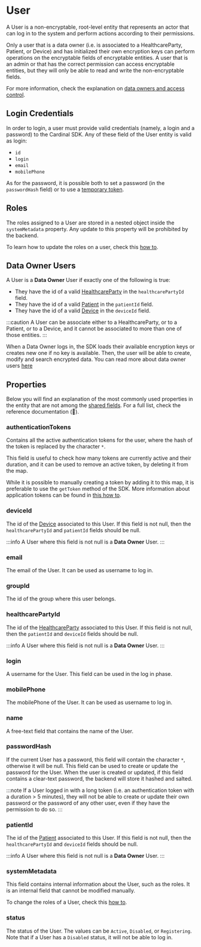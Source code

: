 # User

A User is a non-encryptable, root-level entity that represents an actor that can log in to the system and perform actions
according to their permissions.

Only a user that is a data owner (i.e. is associated to a HealthcareParty, Patient, or Device) and has initialized their
own encryption keys can perform operations on the encryptable fields of encryptable entities. A user that is an admin or
that has the correct permission can access encryptable entities, but they will only be able to read and write the
non-encryptable fields.

For more information, check the explanation on [data owners and access control](/explanations/data-owners-and-access-control).

## Login Credentials
In order to login, a user must provide valid credentials (namely, a login and a password) to the Cardinal SDK.
Any of these field of the User entity is valid as login:
- `id`
- `login`
- `email`
- `mobilePhone`

As for the password, it is possible both to set a password (in the `passwordHash` field) or to use a [temporary token](/how-to/remember-me).

## Roles
The roles assigned to a User are stored in a nested object inside the `systemMetadata` property. Any update to this
property will be prohibited by the backend.

To learn how to update the roles on a user, check this [how to](/how-to/define-user-roles).


## Data Owner Users
A User is a **Data Owner** User if exactly one of the following is true:

- They have the id of a valid [HealthcareParty](/explanations/data-model/healthcareparty) in the `healthcarePartyId` field.
- They have the id of a valid [Patient](/explanations/data-model/patient) in the `patientId` field.
- They have the id of a valid [Device](/explanations/data-model/device) in the `deviceId` field.

:::caution
A User can be associate either to a HealthcareParty, or to a Patient, or to a Device, and it cannot be associated to
more than one of those entities.
:::

When a Data Owner logs in, the SDK loads their available encryption keys or creates new one if no key is available.
Then, the user will be able to create, modify and search encrypted data. You can read more about data owner users [here](/explanations/data-owners-and-access-control)

## Properties

Below you will find an explanation of the most commonly used properties in the entity that are not among the
[shared fields](/explanations/data-model/#shared-fields). For a full list, check the reference documentation (:construction:).

### authenticationTokens
Contains all the active authentication tokens for the user, where the hash of the token is replaced by the character
`*`.

This field is useful to check how many tokens are currently active and their duration, and it can be used to remove an
active token, by deleting it from the map.

While it is possible to manually creating a token by adding it to this map, it is preferable to use the `getToken` method
of the SDK. More information about application tokens can be found in [this how to](/how-to/remember-me).

### deviceId
The id of the [Device](/explanations/data-model/device) associated to this User. If this field is not null,
then the `healthcarePartyId` and `patientId` fields should be null.

:::info
A User where this field is not null is a **Data Owner** User.
:::

### email
The email of the User. It can be used as username to log in.

### groupId
The id of the group where this user belongs.

### healthcarePartyId
The id of the [HealthcareParty](/explanations/data-model/healthcareparty) associated to this User. If this field
is not null, then the `patientId` and `deviceId` fields should be null.

:::info
A User where this field is not null is a **Data Owner** User.
:::

### login
A username for the User. This field can be used in the log in phase.

### mobilePhone
The mobilePhone of the User. It can be used as username to log in.

### name
A free-text field that contains the name of the User.

### passwordHash
If the current User has a password, this field will contain the character `*`, otherwise it will be null.
This field can be used to create or update the password for the User. When the user is created or updated, if this field
contains a clear-text password, the backend will store it hashed and salted.

:::note
If a User logged in with a long token (i.e. an authentication token with a duration > 5 minutes), they will not be able
to create or update their own password or the password of any other user, even if they have the permission to do so.
:::

### patientId
The id of the [Patient](/explanations/data-model/patient) associated to this User. If this field is not null,
then the `healthcarePartyId` and `deviceId` fields should be null.

:::info
A User where this field is not null is a **Data Owner** User.
:::

### systemMetadata
This field contains internal information about the User, such as the roles. It is an internal field that cannot be
modified manually.

To change the roles of a User, check this [how to](/how-to/define-user-roles).

### status
The status of the User. The values can be `Active`, `Disabled`, or `Registering`. Note that if a User has a `Disabled`
status, it will not be able to log in.
